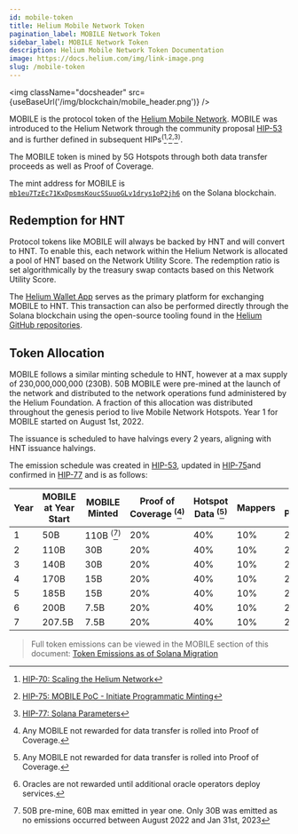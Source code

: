 ```yaml
---
id: mobile-token
title: Helium Mobile Network Token
pagination_label: MOBILE Network Token
sidebar_label: MOBILE Network Token
description: Helium Mobile Network Token Documentation
image: https://docs.helium.com/img/link-image.png
slug: /mobile-token
---
```



<img className="docsheader" src={useBaseUrl('/img/blockchain/mobile_header.png')} />

MOBILE is the protocol token of the [Helium Mobile Network][mobile]. MOBILE was introduced to the
Helium Network through the community proposal [HIP-53][hip-53] and is further defined in subsequent
HIPs<sup>(</sup>[^1]<sup>,</sup>[^2]<sup>,</sup>[^3]<sup>)</sup>.

[^1]: [HIP-70: Scaling the Helium Network][hip-70]
[^2]: [HIP-75: MOBILE PoC - Initiate Programmatic Minting][hip-75]
[^3]: [HIP-77: Solana Parameters][hip-77]

The MOBILE token is mined by 5G Hotspots through both data transfer proceeds as well as Proof of
Coverage.

The mint address for MOBILE is [`mb1eu7TzEc71KxDpsmsKoucSSuuoGLv1drys1oP2jh6`][mobile-mint-addr] on
the Solana blockchain.

## Redemption for HNT

Protocol tokens like MOBILE will always be backed by HNT and will convert to HNT. To enable this,
each network within the Helium Network is allocated a pool of HNT based on the Network Utility
Score. The redemption ratio is set algorithmically by the treasury swap contacts based on this
Network Utility Score.

The [Helium Wallet App][wallet-app] serves as the primary platform for exchanging MOBILE to HNT.
This transaction can also be performed directly through the Solana blockchain using the open-source
tooling found in the [Helium GitHub repositories][github].

## Token Allocation

MOBILE follows a similar minting schedule to HNT, however at a max supply of 230,000,000,000 (230B).
50B MOBILE were pre-mined at the launch of the network and distributed to the network operations
fund administered by the Helium Foundation. A fraction of this allocation was distributed throughout
the genesis period to live Mobile Network Hotspots. Year 1 for MOBILE started on August 1st, 2022.

The issuance is scheduled to have halvings every 2 years, aligning with HNT issuance halvings.

The emission schedule was created in [HIP-53][hip-53-emissions], updated in
[HIP-75][hip-75-emissions]and confirmed in [HIP-77][hip-77-emissions] and is as follows:

| Year | MOBILE at Year Start | MOBILE Minted                     | Proof of Coverage <sup>(</sup>[^4]<sup>)</sup> | Hotspot Data <sup>(</sup>[^4]<sup>)</sup> | Mappers | Service Providers | Oracles <sup>(</sup>[^5]<sup>)</sup> | veHNT Stakers |
| ---- | -------------------- | --------------------------------- | ---------------------------------------------- | ----------------------------------------- | ------- | ----------------- | ------------------------------------ | ------------- |
| 1    | 50B                  | 110B <sup>(</sup>[^6]<sup>)</sup> | 20%                                            | 40%                                       | 10%     | 20%               | 4%                                   | 6%            |
| 2    | 110B                 | 30B                               | 20%                                            | 40%                                       | 10%     | 20%               | 4%                                   | 6%            |
| 3    | 140B                 | 30B                               | 20%                                            | 40%                                       | 10%     | 20%               | 4%                                   | 6%            |
| 4    | 170B                 | 15B                               | 20%                                            | 40%                                       | 10%     | 20%               | 4%                                   | 6%            |
| 5    | 185B                 | 15B                               | 20%                                            | 40%                                       | 10%     | 20%               | 4%                                   | 6%            |
| 6    | 200B                 | 7.5B                              | 20%                                            | 40%                                       | 10%     | 20%               | 4%                                   | 6%            |
| 7    | 207.5B               | 7.5B                              | 20%                                            | 40%                                       | 10%     | 20%               | 4%                                   | 6%            |

> Full token emissions can be viewed in the MOBILE section of this document: [Token Emissions as of
> Solana Migration][sol-emmisions]

[^4]: Any MOBILE not rewarded for data transfer is rolled into Proof of Coverage.
[^5]: Oracles are not rewarded until additional oracle operators deploy services.
[^6]:
    50B pre-mine, 60B max emitted in year one. Only 30B was emitted as no emissions occurred between
    August 2022 and Jan 31st, 2023

[github]: https://github.com/helium
[hip-53-emissions]: https://github.com/helium/HIP/blob/main/0053-mobile-dao.md#emissions-curve
[hip-53]: https://github.com/helium/HIP/blob/main/0053-mobile-dao.md
[hip-70]: https://github.com/helium/HIP/blob/main/0070-scaling-helium.md
[hip-75-emissions]:
  https://github.com/helium/HIP/blob/main/0075-mobile-poc-initiate-programmatic-minting-and-updated-emissions-curve.md#economic-changes-to-emissions-curve
[hip-75]:
  https://github.com/helium/HIP/blob/main/0075-mobile-poc-initiate-programmatic-minting-and-updated-emissions-curve.md
[hip-77-emissions]:
  https://github.com/helium/HIP/blob/main/0077-solana-parameters.md#emission-schedules
[hip-77]: https://github.com/helium/HIP/blob/main/0077-solana-parameters.md
[mobile-mint-addr]: https://explorer.solana.com/address/mb1eu7TzEc71KxDpsmsKoucSSuuoGLv1drys1oP2jh6
[mobile]: /5g-on-helium
[sol-emmisions]:
  https://github.com/helium/HIP/blob/main/HIP-solana-parameters/token-emissions-as-of-solana-migration.pdf
[wallet-app]: /wallets/helium-wallet-app
